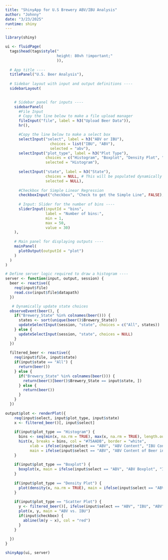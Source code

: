 ```yaml
---
title: "ShinyApp for U.S Brewery ABV/IBU Analysis"
author: "Johnny"
date: "3/23/2025"
runtime: shiny
---
```


```r
library(shiny)

ui <- fluidPage(
  tags$head(tags$style("
                       height: 80vh !important;"
                       )),
  
  # App title ----
  titlePanel("U.S. Beer Analysis"),
  
  # Sidebar layout with input and output definitions ----
  sidebarLayout(
    

    # Sidebar panel for inputs ----
    sidebarPanel(
      #File Input
      # Copy the line below to make a file upload manager
      fileInput("file", label = h3("Upload Beer Data")),
      hr(),

      #Copy the line below to make a select box 
      selectInput("select", label = h3("ABV or IBU"), 
                    choices = list("IBU", "ABV"), 
                    selected = "abv"),
      selectInput("plot_type", label = h3("Plot Type"),
                  choices = c("Histogram", "Boxplot", "Density Plot", "Scatter Plot"),
                  selected = "Histogram"),
      
      selectInput("state", label = h3("State"),
                  choices = NULL, # This will be populated dynamically
                  selected = NULL),
                  
      #Checkbox for Simple Linear Regression
      checkboxInput("checkbox", "Check to get the Simple Line", FALSE),
    
      # Input: Slider for the number of bins ----
      sliderInput(inputId = "bins",
                  label = "Number of bins:",
                  min = 1,
                  max = 50,
                  value = 30)
    ),
      
    # Main panel for displaying outputs ----
    mainPanel(
      plotOutput(outputId = "plot")
    )
  )
)

# Define server logic required to draw a histogram ----
server <- function(input, output, session) {
  beer <- reactive({
    req(input$file)
    read.csv(input$file$datapath)
  })

   # Dynamically update state choices
  observeEvent(beer(), {
    if("Brewery_State" %in% colnames(beer())) {
      states <- sort(unique(beer()$Brewery_State))
      updateSelectInput(session, "state", choices = c("All", states))
    } else {
      updateSelectInput(session, "state", choices = NULL)
    }
  })
 
  filtered_beer <- reactive({
    req(input$file, input$state)
    if(input$state == "All") {
      return(beer())
    } else {
      if("Brewery_State" %in% colnames(beer())) {
        return(beer()[beer()$Brewery_State == input$state, ])
      } else {
        return(beer())
      }
    }
  })
 
output$plot <- renderPlot({
    req(input$select, input$plot_type, input$state)
    x <- filtered_beer()[, input$select]
    
    if(input$plot_type == "Histogram") {
      bins <- seq(min(x, na.rm = TRUE), max(x, na.rm = TRUE), length.out = input$bins + 1)
      hist(x, breaks = bins, col = "#75AADB", border = "white",
           xlab = ifelse(input$select == "ABV", "ABV Content", "IBU Content"),
           main = ifelse(input$select == "ABV", "ABV Content of Beer in the U.S.", "IBU Content of Beer in the U.S."))
    }
    
    if(input$plot_type == "Boxplot") {
      boxplot(x, main = ifelse(input$select == "ABV", "ABV Boxplot", "IBU Boxplot"))
    }
    
    if(input$plot_type == "Density Plot") {
      plot(density(x, na.rm = TRUE), main = ifelse(input$select == "ABV", "ABV Density", "IBU Density"))
    }
    
    if(input$plot_type == "Scatter Plot") {
      y <- filtered_beer()[, ifelse(input$select == "ABV", "IBU", "ABV")]
      plot(x, y, main = "ABV vs. IBU")
      if(input$checkbox) {
        abline(lm(y ~ x), col = "red")
      }
    }
    
  })
}

shinyApp(ui, server)

```

